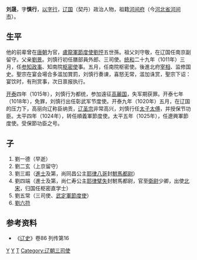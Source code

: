 '''刘晟'''，字'''慎行'''，[[以字行|以字行]]，[[辽国|辽国]]（契丹）政治人物，祖籍[[河间府|河间府]]（今[[河北省|河北省]][[河间市|河间市]]）。
==生平==
他的前辈曾在[[唐朝|唐朝]]为官，[[盧龍軍節度使|盧龍軍節度使]][[劉怦|劉怦]]五世孫。祖父刘守敬，在辽国任南京副留守。父亲[[刘景_(辽朝)|劉景]]。刘慎行初任膳部員外郎、三司使。[[统和|统和]]二十九年（1011年）三月，任[[参知政事|参知政事]]、知南院[[枢密使|枢密使]]事。五月，任南院枢密使。後進北府[[宰相|宰相]]、监修国史。聖宗在宴会場合多滥加賞罰，刘慎行奏谏，喜怒无常，滥加诛赏，聖宗下诏：宴饮时，有刑赏事，次日禀报执行。

[[开泰_(辽圣宗)|开泰]]四年（1015年），刘慎行为都统，参加遠征[[高麗国|高麗国]]，失军期获罪。开泰七年（1018年），免罪，刘慎行出任彰武军节度使。开泰九年（1020年）五月，在辽国的压力下，高丽向辽称臣纳贡，[[辽圣宗|辽圣宗]]非常高兴，刘慎行任[[太子太傅|太子太傅]]，并授保节功臣。太平四年（1024年），转任順義軍節度使。太平五年（1025年），任遼興軍節度使。受保節功臣之号。

==子==
# 劉一德（早逝）
# 劉二玄（上京留守）
# 劉三嘏（[[進士|進士]]及第，尚同昌公主[[耶律八哥_(公主)|耶律八哥]]封[[駙馬都尉|駙馬都尉]]）
# 劉四端（進士及第，尚仁寿公主[[耶律擘失|耶律擘失]]封駙馬都尉，官至[[衛尉|衛尉]]少卿，出使[[北宋|北宋]]，归国任枢密直学士）
# 劉五常（三司使、[[武定軍節度使|武定軍節度使]]）
# [[刘六符_(辽朝)|劉六符]]
== 参考资料 ==
*《[[辽史|辽史]]》卷86 列传第16
[[Category:辽朝官员|Y]]
[[Category:河间人|Y]]
[[Category:刘姓|T]]
[[Category:辽朝三司使|Category:辽朝三司使]]